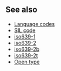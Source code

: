 ==See also==

*[[Language code]]s
*[[SIL code]]
*[[iso639-1]]
*[[iso639-2]]
*[[iso639-2b]]
*[[iso639-2t]]
*[[Open type]]